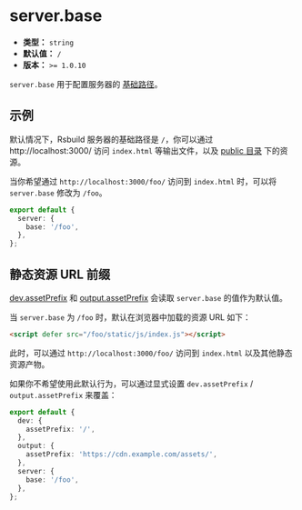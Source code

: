 # server.base

- **类型：** `string`
- **默认值：** `/`
- **版本：** `>= 1.0.10`

`server.base` 用于配置服务器的 [基础路径](/guide/basic/server#服务端基础路径)。

## 示例

默认情况下，Rsbuild 服务器的基础路径是 `/`，你可以通过 http://localhost:3000/ 访问 `index.html` 等输出文件，以及 [public 目录](/guide/basic/static-assets#public-目录) 下的资源。

当你希望通过 `http://localhost:3000/foo/` 访问到 `index.html` 时，可以将 `server.base` 修改为 `/foo`。

```ts
export default {
  server: {
    base: '/foo',
  },
};
```

## 静态资源 URL 前缀

[dev.assetPrefix](/config/dev/asset-prefix) 和 [output.assetPrefix](/config/output/asset-prefix) 会读取 `server.base` 的值作为默认值。

当 `server.base` 为 `/foo` 时，默认在浏览器中加载的资源 URL 如下：

```html
<script defer src="/foo/static/js/index.js"></script>
```

此时，可以通过 `http://localhost:3000/foo/` 访问到 `index.html` 以及其他静态资源产物。

如果你不希望使用此默认行为，可以通过显式设置 `dev.assetPrefix` / `output.assetPrefix` 来覆盖：

```ts
export default {
  dev: {
    assetPrefix: '/',
  },
  output: {
    assetPrefix: 'https://cdn.example.com/assets/',
  },
  server: {
    base: '/foo',
  },
};
```
